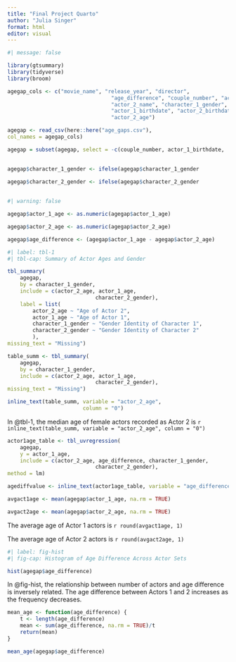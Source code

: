 ```yaml
---
title: "Final Project Quarto"
author: "Julia Singer"
format: html
editor: visual
---
```


```r
#| message: false

library(gtsummary)
library(tidyverse)
library(broom)

agegap_cols <- c("movie_name", "release_year", "director",
								 "age_difference", "couple_number", "actor_1_name",
								 "actor_2_name", "character_1_gender", "character_2_gender",
								 "actor_1_birthdate", "actor_2_birthdate", "actor_1_age",
								 "actor_2_age")

agegap <- read_csv(here::here("age_gaps.csv"),
col_names = agegap_cols)
```

```r
agegap = subset(agegap, select = -c(couple_number, actor_1_birthdate,
																		actor_2_birthdate, age_difference))

agegap$character_1_gender <- ifelse(agegap$character_1_gender
																		%in% c("man"),1,0)
agegap$character_2_gender <- ifelse(agegap$character_2_gender
																		%in% c("man"),1,0)
```

```r
#| warning: false

agegap$actor_1_age <- as.numeric(agegap$actor_1_age)

agegap$actor_2_age <- as.numeric(agegap$actor_2_age)

agegap$age_difference <- (agegap$actor_1_age - agegap$actor_2_age)
```

```r
#| label: tbl-1
#| tbl-cap: Summary of Actor Ages and Gender 

tbl_summary(
	agegap,
	by = character_1_gender,
	include = c(actor_2_age, actor_1_age,
							character_2_gender),
	label = list(
		actor_2_age ~ "Age of Actor 2",
		actor_1_age ~ "Age of Actor 1",
		character_1_gender ~ "Gender Identity of Character 1",
		character_2_gender ~ "Gender Identity of Character 2"
		),
missing_text = "Missing")

table_summ <- tbl_summary(
	agegap,
	by = character_1_gender,
	include = c(actor_2_age, actor_1_age,
							character_2_gender),
missing_text = "Missing")

inline_text(table_summ, variable = "actor_2_age", 
						column = "0")

```

In @tbl-1, the median age of female actors recorded as Actor 2 is `r inline_text(table_summ, variable = "actor_2_age", column = "0")`

```r

actor1age_table <- tbl_uvregression(
	agegap,
	y = actor_1_age,
	include = c(actor_2_age, age_difference, character_1_gender,
							character_2_gender),
method = lm)

```

```r
agediffvalue <- inline_text(actor1age_table, variable = "age_difference")

avgact1age <- mean(agegap$actor_1_age, na.rm = TRUE)

avgact2age <- mean(agegap$actor_2_age, na.rm = TRUE)
```

The average age of Actor 1 actors is `r round(avgact1age, 1)`

The average age of Actor 2 actors is `r round(avgact2age, 1)`

```r
#| label: fig-hist
#| fig-cap: Histogram of Age Difference Across Actor Sets

hist(agegap$age_difference)

```

In @fig-hist, the relationship between number of actors and age difference is inversely related. The age difference between Actors 1 and 2 increases as the frequency decreases.

```r
mean_age <- function(age_difference) {
	t <- length(age_difference)
	mean <- sum(age_difference, na.rm = TRUE)/t
	return(mean)
}

mean_age(agegap$age_difference)
```

```         
```
